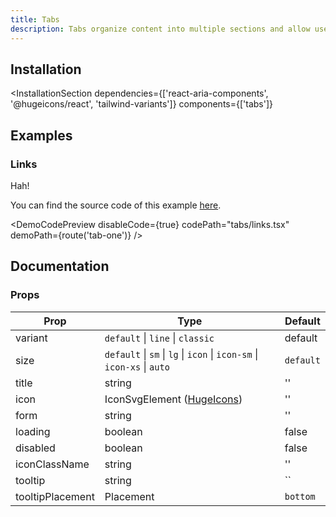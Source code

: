 ```yaml
---
title: Tabs
description: Tabs organize content into multiple sections and allow users to navigate between them.
---
```

<DemoCodePreview codePath="tabs/default.tsx" demoPath="demos/tabs/default" fileName="demo.tsx" />

## Installation
<InstallationSection
  dependencies={['react-aria-components', '@hugeicons/react', 'tailwind-variants']}
  components={['tabs']}
>
  <InstallationCommand command="execute" params="shadcn@latest add ~website/r/tabs.json" />
</InstallationSection>


## Examples

<DemoCodePreview
  codePath="tabs/underlined.tsx"
  demoPath="demos/tabs/underlined"
  title="Underlined tabs"
/>

<DemoCodePreview
  codePath="tabs/classic.tsx"
  demoPath="demos/tabs/classic"
  title="Classic tabs"
/>

### Links

<Callout title="Extra-Setup needed!">Hah!</Callout>

You can find the source code of this example [here](https://github.com/dspangenberg/twc-ui/tree/main/resources/js/pages/tabs).

<DemoCodePreview
  disableCode={true}
  codePath="tabs/links.tsx"
  demoPath={route('tab-one')}
/>


## Documentation

### Props

| Prop             | Type                                                                    | Default   |
  |------------------|-------------------------------------------------------------------------|-----------|
| variant          | `default` \| `line` \| `classic`                                        | default   |
| size             | `default` \| `sm` \| `lg` \| `icon` \| `icon-sm` \| `icon-xs` \| `auto` | `default` |
| title            | string                                                                  | ''        |
| icon             | IconSvgElement ([HugeIcons](https://hugeicons.com/?via=daspwork))       | ''        |
| form             | string                                                                  | ''        |
| loading          | boolean                                                                 | false     |
| disabled         | boolean                                                                 | false     |
| iconClassName    | string                                                                  | ''        |
| tooltip          | string                                                                  | ``        |
| tooltipPlacement | Placement                                                               | `bottom`  |


